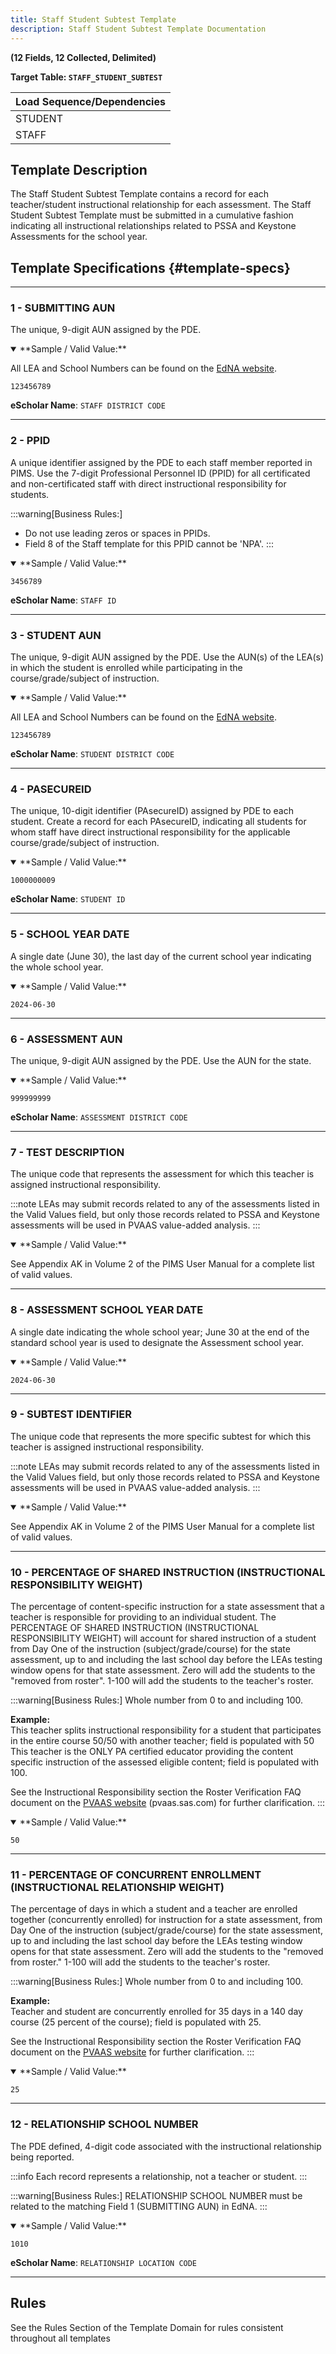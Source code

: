 ```yaml
---
title: Staff Student Subtest Template
description: Staff Student Subtest Template Documentation
---
```



**(12 Fields, 12 Collected, Delimited)**

**Target Table: `STAFF_STUDENT_SUBTEST`**

| **Load Sequence/Dependencies** |
|--------------------------------|
| STUDENT                        |
| STAFF                          |

## Template Description

The Staff Student Subtest Template contains a record for each teacher/student instructional relationship for each assessment. The Staff Student Subtest Template must be submitted in a cumulative fashion indicating all instructional relationships related to PSSA and Keystone Assessments for the school year.

## Template Specifications {#template-specs}

---
### 1 - SUBMITTING AUN
<p><Badge color="required" /> <Badge color="key" /> <Badge length={9} /></p>

The unique, 9-digit AUN assigned by the PDE.

<details open>
<summary>**Sample / Valid Value:**</summary>

All LEA and School Numbers can be found on the [EdNA website](http://www.edna.pa.gov/Screens/wfHome.aspx).  

`123456789`
</details>

**eScholar Name**: `STAFF DISTRICT CODE`

---
### 2 - PPID
<p><Badge color="required" /> <Badge color="key" /> <Badge length={12} /></p>

A unique identifier assigned by the PDE to each staff member reported in PIMS.  Use the 7-digit Professional Personnel ID (PPID) for all certificated and non-certificated staff with direct instructional responsibility for students.

:::warning[Business Rules:]
- Do not use leading zeros or spaces in PPIDs.  
- Field 8 of the Staff template for this PPID cannot be 'NPA'.
:::

<details open>
<summary>**Sample / Valid Value:**</summary>

`3456789`
</details>

**eScholar Name**: `STAFF ID`

---
### 3 - STUDENT AUN
<p><Badge color="required" /> <Badge color="key" /> <Badge length={9} /></p>

The unique, 9-digit AUN assigned by the PDE.  Use the AUN(s) of the LEA(s) in which the student is enrolled while participating in the course/grade/subject of instruction.

<details open>
<summary>**Sample / Valid Value:**</summary>

All LEA and School Numbers can be found on the [EdNA website](http://www.edna.pa.gov/Screens/wfHome.aspx).  

`123456789`
</details>

**eScholar Name**: `STUDENT DISTRICT CODE`

---
### 4 - PASECUREID
<p><Badge color="required" /> <Badge color="key" /> <Badge length={12} /></p>

The unique, 10-digit identifier (PAsecureID) assigned by PDE to each student.  Create a record for each PAsecureID, indicating all students for whom staff have direct instructional responsibility for the applicable course/grade/subject of instruction.

<details open>
<summary>**Sample / Valid Value:**</summary>

`1000000009`
</details>

**eScholar Name**: `STUDENT ID`

---
### 5 - SCHOOL YEAR DATE
<p><Badge color="required" /> <Badge color="key" /> <Badge length={10} /></p>

A single date (June 30), the last day of the current school year indicating the whole school year.

<details open>
<summary>**Sample / Valid Value:**</summary>

`2024-06-30`
</details>

---
### 6 - ASSESSMENT AUN
<p><Badge color="required" /> <Badge color="key" /> <Badge length={9} /></p>

The unique, 9-digit AUN assigned by the PDE.  Use the AUN for the state.

<details open>
<summary>**Sample / Valid Value:**</summary>

`999999999`
</details>

**eScholar Name**: `ASSESSMENT DISTRICT CODE`

---
### 7 - TEST DESCRIPTION
<p><Badge color="required" /> <Badge color="key" /> <Badge length={7} /></p>

The unique code that represents the assessment for which this teacher is assigned instructional responsibility.

:::note
LEAs may submit records related to any of the assessments listed in the Valid Values field, but only those records related to PSSA and Keystone assessments will be used in PVAAS value-added analysis.
:::

<details open>
<summary>**Sample / Valid Value:**</summary>

See Appendix AK in Volume 2 of the PIMS User Manual for a complete list of valid values.
</details>

---
### 8 - ASSESSMENT SCHOOL YEAR DATE
<p><Badge color="required" /> <Badge color="key" /> <Badge length={10} /></p>

A single date indicating the whole school year; June 30 at the end of the standard school year is used to designate the Assessment school year.

<details open>
<summary>**Sample / Valid Value:**</summary>

`2024-06-30`
</details>

---
### 9 - SUBTEST IDENTIFIER
<p><Badge color="required" /> <Badge color="key" /> <Badge length={8} /></p>

The unique code that represents the more specific subtest for which this teacher is assigned instructional responsibility.

:::note
LEAs may submit records related to any of the assessments listed in the Valid Values field, but only those records related to PSSA and Keystone assessments will be used in PVAAS value-added analysis.
:::

<details open>
<summary>**Sample / Valid Value:**</summary>

See Appendix AK in Volume 2 of the PIMS User Manual for a complete list of valid values.
</details>

---
### 10 - PERCENTAGE OF SHARED INSTRUCTION (INSTRUCTIONAL RESPONSIBILITY WEIGHT)
<p><Badge color="required" /> <Badge color="updateable" /> <Badge length={3} /></p>

The percentage of content-specific instruction for a state assessment that a teacher is responsible for providing to an individual student. The PERCENTAGE OF SHARED INSTRUCTION (INSTRUCTIONAL RESPONSIBILITY WEIGHT) will account for shared instruction of a student from Day One of the instruction (subject/grade/course) for the state assessment, up to and including the last school day before the LEAs testing window opens for that state assessment.  Zero will add the students to the "removed from roster". 1-100 will add the students to the teacher's roster.

:::warning[Business Rules:]
Whole number from 0 to and including 100.  

**Example:**<br />
This teacher splits instructional responsibility for a student that participates in the entire course 50/50 with another teacher; field is populated with 50 This teacher is the ONLY PA certified educator providing the content specific instruction of the assessed eligible content; field is populated with 100. 

See the Instructional Responsibility section the Roster Verification FAQ document on the [PVAAS website](https://pvaas.sas.com/) (pvaas.sas.com) for further clarification.
:::

<details open>
<summary>**Sample / Valid Value:**</summary>

`50`
</details>

---
### 11 - PERCENTAGE OF CONCURRENT ENROLLMENT (INSTRUCTIONAL RELATIONSHIP WEIGHT)
<p><Badge color="required" /> <Badge color="updateable" /> <Badge length={3} /></p>

The percentage of days in which a student and a teacher are enrolled together (concurrently enrolled) for instruction for a state assessment, from Day One of the instruction (subject/grade/course) for the state assessment, up to and including the last school day before the LEAs testing window opens for that state assessment.   Zero will add the students to the "removed from roster." 1-100 will add the students to the teacher's roster.

:::warning[Business Rules:]
Whole number from 0 to and including 100.  

**Example:**<br />
Teacher and student are concurrently enrolled for 35 days in a 140 day course (25 percent of the course); field is populated with 25.  

See the Instructional Responsibility section the Roster Verification FAQ document on the [PVAAS website](https://pvaas.sas.com/) for further clarification.
:::

<details open>
<summary>**Sample / Valid Value:**</summary>

`25`
</details>

---
### 12 - RELATIONSHIP SCHOOL NUMBER
<p><Badge color="required" /> <Badge color="updateable" /> <Badge length={4} /></p>

The PDE defined, 4-digit code associated with the instructional relationship being reported.  

:::info
Each record represents a relationship, not a teacher or student.
:::

:::warning[Business Rules:]
RELATIONSHIP SCHOOL NUMBER must be related to the matching Field 1 (SUBMITTING AUN) in EdNA.
:::

<details open>
<summary>**Sample / Valid Value:**</summary>

`1010`
</details>

**eScholar Name**: `RELATIONSHIP LOCATION CODE`

---

## Rules
See the Rules Section of the Template Domain for rules consistent throughout all templates
